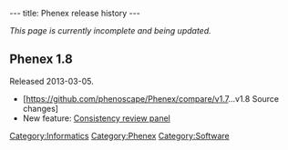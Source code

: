 ---
title: Phenex release history
---

''This page is currently incomplete and being updated.''

==Phenex 1.8==
Released 2013-03-05.
* [https://github.com/phenoscape/Phenex/compare/v1.7...v1.8 Source changes]
* New feature: [[Phenex#Consistency_Review_panel|Consistency review panel]]

[[Category:Informatics]]
[[Category:Phenex]]
[[Category:Software]]